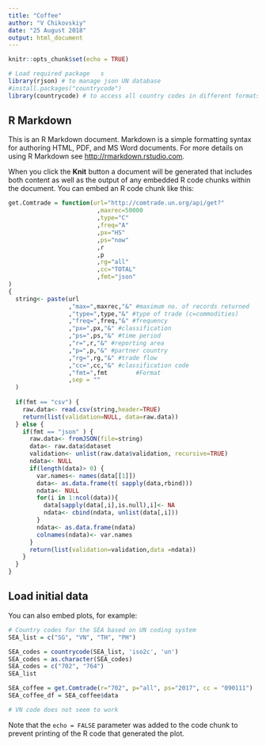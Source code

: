 ```yaml
---
title: "Coffee"
author: "V Chikovskiy"
date: "25 August 2018"
output: html_document
---
```


```r
knitr::opts_chunk$set(echo = TRUE)

# Load required package   s
library(rjson) # to manage json UN database
#install.packages("countrycode")
library(countrycode) # to access all country codes in different formats
```

## R Markdown

This is an R Markdown document. Markdown is a simple formatting syntax for authoring HTML, PDF, and MS Word documents. For more details on using R Markdown see <http://rmarkdown.rstudio.com>.

When you click the **Knit** button a document will be generated that includes both content as well as the output of any embedded R code chunks within the document. You can embed an R code chunk like this:

```r
get.Comtrade = function(url="http://comtrade.un.org/api/get?"
                         ,maxrec=50000
                         ,type="C"
                         ,freq="A"
                         ,px="HS"
                         ,ps="now"
                         ,r
                         ,p
                         ,rg="all"
                         ,cc="TOTAL"
                         ,fmt="json"
)
{
  string<- paste(url
                 ,"max=",maxrec,"&" #maximum no. of records returned
                 ,"type=",type,"&" #type of trade (c=commodities)
                 ,"freq=",freq,"&" #frequency
                 ,"px=",px,"&" #classification
                 ,"ps=",ps,"&" #time period
                 ,"r=",r,"&" #reporting area
                 ,"p=",p,"&" #partner country
                 ,"rg=",rg,"&" #trade flow
                 ,"cc=",cc,"&" #classification code
                 ,"fmt=",fmt        #Format
                 ,sep = ""
  )
  
  if(fmt == "csv") {
    raw.data<- read.csv(string,header=TRUE)
    return(list(validation=NULL, data=raw.data))
  } else {
    if(fmt == "json" ) {
      raw.data<- fromJSON(file=string)
      data<- raw.data$dataset
      validation<- unlist(raw.data$validation, recursive=TRUE)
      ndata<- NULL
      if(length(data)> 0) {
        var.names<- names(data[[1]])
        data<- as.data.frame(t( sapply(data,rbind)))
        ndata<- NULL
        for(i in 1:ncol(data)){
          data[sapply(data[,i],is.null),i]<- NA
          ndata<- cbind(ndata, unlist(data[,i]))
        }
        ndata<- as.data.frame(ndata)
        colnames(ndata)<- var.names
      }
      return(list(validation=validation,data =ndata))
    }
  }
}
```

## Load initial data

You can also embed plots, for example:

```r
# Country codes for the SEA based on UN coding system
SEA_list = c("SG", "VN", "TH", "PH")

SEA_codes = countrycode(SEA_list, 'iso2c', 'un')
SEA_codes = as.character(SEA_codes)
SEA_codes = c("702", "764")
SEA_list

SEA_coffee = get.Comtrade(r="702", p="all", ps="2017", cc = "090111")
SEA_coffee_df = SEA_coffee$data

# VN code does not seem to work
```

Note that the `echo = FALSE` parameter was added to the code chunk to prevent printing of the R code that generated the plot.
